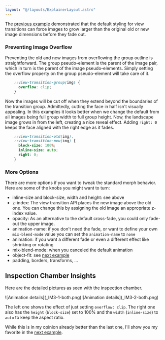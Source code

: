 ```yaml
---
layout: "@/layouts/ExplainerLayout.astro"
---
```


The [previous example](/demo/BasicIM2/) demonstrated that the default styling for view transitions can force images to grow larger than the original old or new image dimensions before they fade out.

### Preventing Image Overflow
Preventing the old and new images from overflowing the group outline is straightforward. The group pseudo-element is the parent of the image pair, which in turn is the parent of the image pseudo-elements. Simply setting the overflow property on the group pseudo-element will take care of it.

```css ins={1-3}
    ::view-transition-group(img) {
      overflow: clip;
    }
```

Now the images will be cut off when they extend beyond the boundaries of the transition group. Admittedly, cutting the face in half isn't visually appealing. In this examples it looks better when we change the default from all images being full group width to full group height. Now, the landscape image grows in from the left, creating a nice reveal effect. Adding `right: 0` keeps the face aligned with the right edge as it fades.

```css ins={1-6}
    ::view-transition-old(img),
    ::view-transition-new(img) {
      block-size: 100%;
      inline-size: auto;
      right: 0;
    }
```

### More Options
There are more options if you want to tweak the standard morph behavior. Here are some of the knobs you might want to turn:
* inline-size and block-size, width and height: see above
* z-index: The view transition API places the new image above the old one. You can change this by assigning the old image an appropriate z-index value.
* opacity: As an alternative to the default cross-fade, you could only fade-out the upper image.
* animation-name: if you don't need the fade, or want to define your own `mix-blend-mode` value you can set the `animation-name` to `none`
* animation: if you want a different fade or even a different effect like shrinking or rotating
* mix-blend-mode: when you canceled the default animation
* object-fit: see [next example](/demo/BasicIM4/)
* padding, borders, transforms, &hellip;



## Inspection Chamber Insights

Here are the detailed pictures as seen with the inspection chamber.

<div style="display:flex">
<span id="mix1">![Animation details](_IM3-1-both.png)</span>
<span id="mix2">![Animation details](_IM3-2-both.png)</span>
</div>

The left one shows the effect of just setting `overflow: clip`. The right one also has the `height` (`block-size`) set to 100% and the `width` (`inline-size`) to `auto` to keep the aspect ratio.

While this is in my opinion already better than the last one, I'll show you my favorite in the [next example](/demo/BasicIM4/).